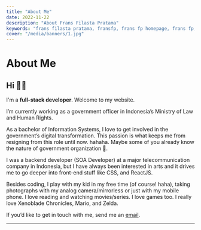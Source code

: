 ```yaml
---
title: "About Me"
date: 2022-11-22
description: "About Frans Filasta Pratama"
keywords: "frans filasta pratama, fransfp, frans fp homepage, frans fp, frans filasta, tentang frans filasta pratama"
cover: "/media/banners/1.jpg"
---
```

# About Me
## Hi 👋🏻

I'm a **full-stack developer**. Welcome to my website.

I’m currently working as a government officer in Indonesia’s Ministry of Law and Human Rights.

As a bachelor of Information Systems, I love to get involved in the government’s digital transformation. This passion is what keeps me from resigning from this role until now. hahaha. Maybe some of you already know the nature of government organization 😬.

I was a backend developer (SOA Developer) at a major telecommunication company in Indonesia, but I have always been interested in arts and it drives me to go deeper into front-end stuff like CSS, and ReactJS.

Besides coding, I play with my kid in my free time (of course! haha), taking photographs with my analog camera/mirrorless or just with my mobile phone.  I love reading and watching movies/series. I love games too. I really love Xenoblade Chronicles, Mario, and Zelda.

If you’d like to get in touch with me, send me an [email](mailto:fransfilastap@live.com).

------

